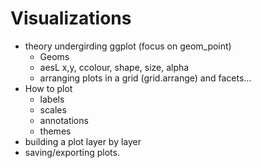 # Visualizations

- theory undergirding ggplot (focus on geom_point)
  - Geoms
  - aesL x,y, ccolour, shape, size, alpha
  - arranging plots in a grid (grid.arrange) and facets...
- How to plot
  - labels
  - scales 
  - annotations
  - themes
- building a plot layer by layer 
- saving/exporting plots. 